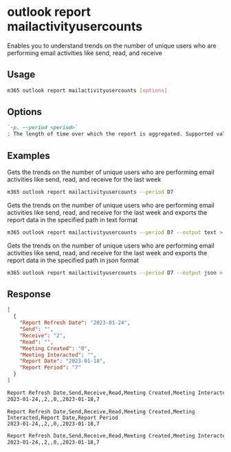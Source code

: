 
# outlook report mailactivityusercounts

Enables you to understand trends on the number of unique users who are performing email activities like send, read, and receive

## Usage

```sh
m365 outlook report mailactivityusercounts [options]
```

## Options

```md definition-list
`-p, --period <period>`
: The length of time over which the report is aggregated. Supported values `D7`, `D30`, `D90`, `D180`.
```

<Global />

## Examples

Gets the trends on the number of unique users who are performing email activities like send, read, and receive for the last week

```sh
m365 outlook report mailactivityusercounts --period D7
```

Gets the trends on the number of unique users who are performing email activities like send, read, and receive for the last week and exports the report data in the specified path in text format

```sh
m365 outlook report mailactivityusercounts --period D7 --output text > "mailactivityusercounts.txt"
```

Gets the trends on the number of unique users who are performing email activities like send, read, and receive for the last week and exports the report data in the specified path in json format

```sh
m365 outlook report mailactivityusercounts --period D7 --output json > "mailactivityusercounts.json"
```

## Response

<Tabs>
  <TabItem value="JSON">

  ```json
  [
    {
      "Report Refresh Date": "2023-01-24",
      "Send": "",
      "Receive": "2",
      "Read": "",
      "Meeting Created": "0",
      "Meeting Interacted": "",
      "Report Date": "2023-01-18",
      "Report Period": "7"
    }
  ]
  ```

  </TabItem>
  <TabItem value="Text">

  ```txt
  Report Refresh Date,Send,Receive,Read,Meeting Created,Meeting Interacted,Report Date,Report Period
  2023-01-24,,2,,0,,2023-01-18,7
  ```

  </TabItem>
  <TabItem value="CSV">

  ```csv
  Report Refresh Date,Send,Receive,Read,Meeting Created,Meeting Interacted,Report Date,Report Period
  2023-01-24,,2,,0,,2023-01-18,7
  ```

  </TabItem>
  <TabItem value="Markdown">

  ```md
  Report Refresh Date,Send,Receive,Read,Meeting Created,Meeting Interacted,Report Date,Report Period
  2023-01-24,,2,,0,,2023-01-18,7
  ```

  </TabItem>
</Tabs>

